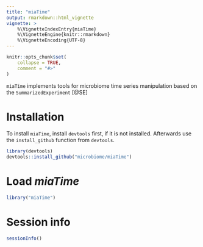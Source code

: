 ```yaml
---
title: "miaTime"
output: rmarkdown::html_vignette
vignette: >
    %\VignetteIndexEntry{miaTime}
    %\VignetteEngine{knitr::rmarkdown}
    %\VignetteEncoding{UTF-8}
---
```


```r
knitr::opts_chunk$set(
    collapse = TRUE,
    comment = "#>"
)
```

`miaTime` implements tools for microbiome time series manipulation based on the
`SummarizedExperiment` [@SE]  

# Installation

To install `miaTime`, install `devtools` first, if it is not installed.
Afterwards use the `install_github` function from `devtools`.

```r
library(devtools)
devtools::install_github("microbiome/miaTime")
```

# Load *miaTime*

```r
library("miaTime")
```

# Session info

```r
sessionInfo()
```
